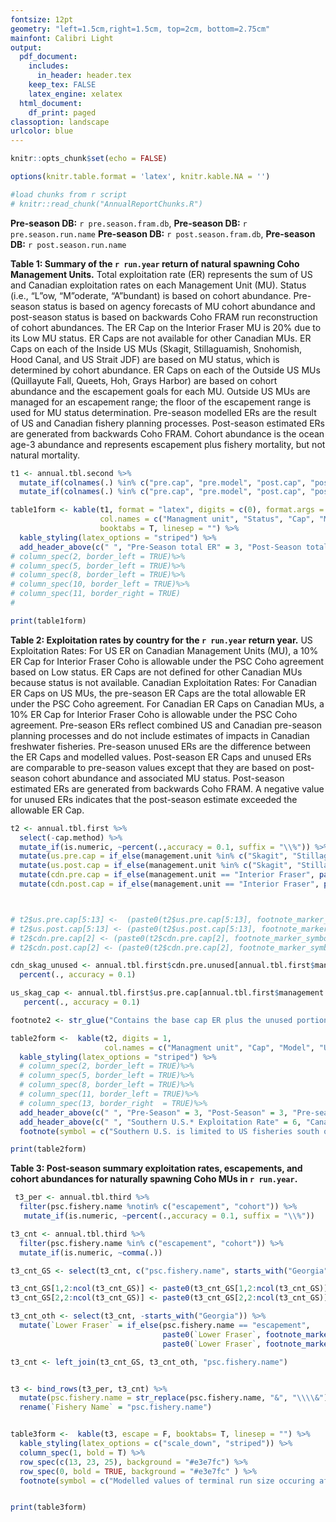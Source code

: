 ```yaml
---
fontsize: 12pt
geometry: "left=1.5cm,right=1.5cm, top=2cm, bottom=2.75cm"
mainfont: Calibri Light
output:
  pdf_document:
    includes:
      in_header: header.tex
    keep_tex: FALSE
    latex_engine: xelatex
  html_document:
    df_print: paged
classoption: landscape
urlcolor: blue
---
```



```r
knitr::opts_chunk$set(echo = FALSE)

options(knitr.table.format = 'latex', knitr.kable.NA = '')

#load chunks from r script
# knitr::read_chunk("AnnualReportChunks.R")


```

**Pre-season DB:** `r pre.season.fram.db`, **Pre-season DB:** `r pre.season.run.name` \newline
**Pre-season DB:** `r post.season.fram.db`, **Pre-season DB:** `r post.season.run.name`

 **Table 1: Summary of the `r run.year` return of natural spawning Coho Management Units.**
                    Total exploitation rate (ER) represents the sum of US and Canadian exploitation rates on each
                    Management Unit (MU). Status (i.e., "L"ow, "M"oderate, "A"bundant) is based on cohort abundance.
                    Pre-season status is based on agency forecasts of MU cohort abundance and post-season status is
                    based on backwards Coho FRAM run reconstruction of cohort abundances.
                    The ER Cap on the Interior Fraser MU is 20% due to its Low MU status.
                    ER Caps are not available for other Canadian MUs. ER Caps on each of the Inside US MUs
                    (Skagit, Stillaguamish, Snohomish, Hood Canal, and US Strait JDF) are based on MU status,
                    which is determined by cohort abundance. ER Caps on each of the Outside US MUs
                    (Quillayute Fall, Queets, Hoh, Grays Harbor) are based on cohort abundance and the escapement goals
                    for each MU. Outside US MUs are managed for an escapement range; the floor of the escapement range
                    is used for MU status determination. Pre-season modelled ERs are the result of US and Canadian fishery
                    planning processes. Post-season estimated ERs are generated from backwards Coho FRAM.
                    Cohort abundance is the ocean age-3 abundance and represents escapement plus fishery mortality,
                    but not natural mortality.


```r

t1 <- annual.tbl.second %>%
  mutate_if(colnames(.) %in% c("pre.cap", "pre.model", "post.cap", "post.estd", "pre.escapement", "post.escapement", "pre.ocean.age", "post.ocean.age"), ~as.double(as.character(.))) %>%
  mutate_if(colnames(.) %in% c("pre.cap", "pre.model", "post.cap", "post.estd"),  ~percent(.,accuracy = 0.1))

table1form <- kable(t1, format = "latex", digits = c(0), format.args = list(big.mark =","), escape = T,
                    col.names = c("Managment unit", "Status", "Cap", "Model", "Status",  "Cap", "Estd", "Pre", "Post", "Pre", "Post"), label = "GUYUYUYUYUY",
                    booktabs = T, linesep = "") %>%
  kable_styling(latex_options = "striped") %>%
  add_header_above(c(" ", "Pre-Season total ER" = 3, "Post-Season total ER" = 3, "Escapement" = 2, "Recruitment\n(Ocean Age-3)" = 2))
# column_spec(2, border_left = TRUE)%>%
# column_spec(5, border_left = TRUE)%>%
# column_spec(8, border_left = TRUE)%>%
# column_spec(10, border_left = TRUE)%>%
# column_spec(11, border_right = TRUE)
# 

print(table1form)

```

\newpage 
**Table 2: Exploitation rates by country for the `r run.year` return year.**
US Exploitation Rates: For US ER on Canadian Management Units (MU), a 10% ER Cap for Interior Fraser Coho is allowable under the PSC Coho agreement based on Low status. ER Caps are not defined for other Canadian MUs because status is not available.
Canadian Exploitation Rates: For Canadian ER Caps on US MUs, the pre-season ER Caps are the total allowable ER under the PSC Coho agreement. For Canadian ER Caps on Canadian MUs, a 10% ER Cap for Interior Fraser Coho is allowable under the PSC Coho agreement.
Pre-season ERs reflect combined US and Canadian pre-season planning processes and do not include estimates of impacts in Canadian freshwater fisheries. Pre-season unused ERs are the difference between the ER Caps and modelled values. Post-season ER Caps and unused ERs are comparable to pre-season values except that they are based on post-season cohort abundance and associated MU status. Post-season estimated ERs are generated from backwards Coho FRAM. A negative value for unused ERs indicates that the post-season estimate exceeded the allowable ER Cap.
 

```r
 

t2 <- annual.tbl.first %>%
  select(-cap.method) %>%
  mutate_if(is.numeric, ~percent(.,accuracy = 0.1, suffix = "\\%")) %>%
  mutate(us.pre.cap = if_else(management.unit %in% c("Skagit", "Stillaguamish", "Snohomish", "Hood Canal", "US Strait JDF", "Quillayute", "Hoh", "Queets", "Grays Harbor"), paste(us.pre.cap, footnote_marker_symbol(2, "latex",), sep = " "), us.pre.cap )) %>%
  mutate(us.post.cap = if_else(management.unit %in% c("Skagit", "Stillaguamish", "Snohomish", "Hood Canal", "US Strait JDF", "Quillayute", "Hoh", "Queets", "Grays Harbor"), paste(us.post.cap, footnote_marker_symbol(2, "latex"), sep = " "), us.post.cap )) %>%
  mutate(cdn.pre.cap = if_else(management.unit == "Interior Fraser", paste(cdn.pre.cap, footnote_marker_symbol(2, "latex"), sep = " "), cdn.pre.cap)) %>%
  mutate(cdn.post.cap = if_else(management.unit == "Interior Fraser", paste(cdn.post.cap, footnote_marker_symbol(2, "latex"), sep = " "), cdn.post.cap))



# t2$us.pre.cap[5:13] <-  (paste0(t2$us.pre.cap[5:13], footnote_marker_symbol(2)))
# t2$us.post.cap[5:13] <- (paste0(t2$us.post.cap[5:13], footnote_marker_symbol(2)))
# t2$cdn.pre.cap[2] <- (paste0(t2$cdn.pre.cap[2], footnote_marker_symbol(2)))
# t2$cdn.post.cap[2] <- (paste0(t2$cdn.pre.cap[2], footnote_marker_symbol(2)))

cdn_skag_unused <- annual.tbl.first$cdn.pre.unused[annual.tbl.first$management.unit == "Skagit"] %>%
  percent(., accuracy = 0.1)

us_skag_cap <- annual.tbl.first$us.pre.cap[annual.tbl.first$management.unit == "Skagit"] %>%
   percent(., accuracy = 0.1)

footnote2 <- str_glue("Contains the base cap ER plus the unused portion of the intercepting party's ER. For example in the preseason, Skagit includes US share plus the unused {cdn_skag_unused} Canadian allocation, totalling {us_skag_cap} total US allocation.")

table2form <-  kable(t2, digits = 1,
                     col.names = c("Managment unit", "Cap", "Model", "Unused", "Cap", "Estd", "Unused", "Cap", "Model", "Unused", "Cap", "Estd","Unused"), escape = F, linesep = "", booktabs = T) %>%
  kable_styling(latex_options = "striped") %>%
  # column_spec(2, border_left = TRUE)%>%
  # column_spec(5, border_left = TRUE)%>%
  # column_spec(8, border_left = TRUE)%>%
  # column_spec(11, border_left = TRUE)%>%
  # column_spec(13, border_right  = TRUE)%>%
  add_header_above(c(" ", "Pre-Season" = 3, "Post-Season" = 3, "Pre-season" = 3, "Post-Season" = 3))%>%
  add_header_above(c(" ", "Southern U.S.* Exploitation Rate" = 6, "Canadian Exploitation Rate" = 6)) %>%
  footnote(symbol = c("Southern U.S. is limited to US fisheries south of the Canadian border.", footnote2), threeparttable = T)

print(table2form)


```

\newpage

**Table 3: Post-season summary exploitation rates, escapements, and cohort abundances for naturally spawning Coho MUs in `r run.year`.**

```r

 t3_per <- annual.tbl.third %>%
  filter(psc.fishery.name %notin% c("escapement", "cohort")) %>%
   mutate_if(is.numeric, ~percent(.,accuracy = 0.1, suffix = "\\%"))

t3_cnt <- annual.tbl.third %>%
  filter(psc.fishery.name %in% c("escapement", "cohort")) %>%
  mutate_if(is.numeric, ~comma(.))

t3_cnt_GS <- select(t3_cnt, c("psc.fishery.name", starts_with("Georgia")))

t3_cnt_GS[1,2:ncol(t3_cnt_GS)] <- paste0(t3_cnt_GS[1,2:ncol(t3_cnt_GS)], footnote_marker_symbol(3))
t3_cnt_GS[2,2:ncol(t3_cnt_GS)] <- paste0(t3_cnt_GS[2,2:ncol(t3_cnt_GS)], footnote_marker_symbol(2))

t3_cnt_oth <- select(t3_cnt, -starts_with("Georgia")) %>%
  mutate(`Lower Fraser` = if_else(psc.fishery.name == "escapement",
                                  paste0(`Lower Fraser`, footnote_marker_symbol(1)," "),
                                  paste0(`Lower Fraser`, footnote_marker_symbol(2))))

t3_cnt <- left_join(t3_cnt_GS, t3_cnt_oth, "psc.fishery.name")


t3 <- bind_rows(t3_per, t3_cnt) %>%
  mutate(psc.fishery.name = str_replace(psc.fishery.name, "&", "\\\\&")) %>%
  rename(`Fishery Name` = "psc.fishery.name") 


table3form <-  kable(t3, escape = F, booktabs= T, linesep = "") %>%
  kable_styling(latex_options = c("scale_down", "striped")) %>%
  column_spec(1, bold = T) %>%
  row_spec(c(13, 23, 25), background = "#e3e7fc") %>%
  row_spec(0, bold = TRUE, background = "#e3e7fc" ) %>%
  footnote(symbol = c("Modelled values of terminal run size occuring after lower Fraser in river fisheries", " Modelled values of terminal run size that are not directly estimated", "Modelled values that are not directly estimated"))


print(table3form)

```


